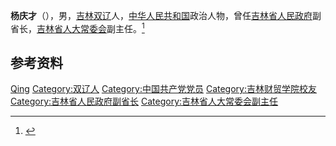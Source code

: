 '''杨庆才'''（{{bd|1946年|9月|}}），男，[[吉林|吉林]][[双辽|双辽]]人，[[中华人民共和国|中华人民共和国]]政治人物，曾任[[吉林省人民政府|吉林省人民政府]]副省长，[[吉林省人大常委会|吉林省人大常委会]]副主任。<ref>{{Cite book|title=中华人民共和国职官志|author=何虎生, 李耀东, 向常福主编|publisher=中国社会出版社|year=2003|isbn=9787800883934|location=北京|pages=}}</ref>

== 参考资料 ==
{{reflist}}

{{中国人物小作品}}

{{Authority control}}
{{DEFAULTSORT:Yang杨}}
[[Category:杨姓|Qing]]
[[Category:双辽人|Category:双辽人]]
[[Category:中国共产党党员|Category:中国共产党党员]]
[[Category:吉林财贸学院校友|Category:吉林财贸学院校友]]
[[Category:吉林省人民政府副省长|Category:吉林省人民政府副省长]]
[[Category:吉林省人大常委会副主任|Category:吉林省人大常委会副主任]]